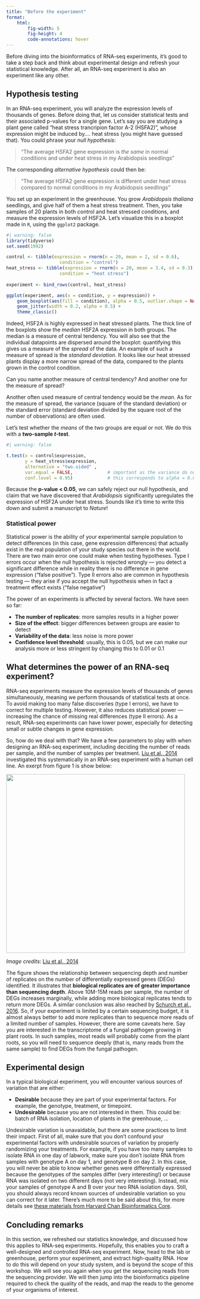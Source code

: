 ```yaml
---
title: "Before the experiment"
format:
    html:
        fig-width: 5
        fig-height: 4
        code-annotations: hover
---
```


Before diving into the bioinformatics of RNA-seq experiments, it's good to take a step back and think about experimental design and refresh your statistical knowledge. After all, an RNA-seq experiment is also an experiment like any other.

## Hypothesis testing

In an RNA-seq experiment, you will analyze the expression levels of thousands of genes. Before doing that, let us consider statistical tests and their associated p-values for a single gene. Let's say you are studying a plant gene called "heat stress trancripion factor A-2 (HSFA2)", whose expression might be induced by.... heat stress (you might have guessed that). You could phrase your *null hypothesis*: 

> "The average HSFA2 gene expression is *the same* in normal conditions and under heat stress in my Arabidopsis seedlings" 

The corresponding *alternative hypothesis* could then be:

> "The average HSFA2 gene expression is different under heat stress compared to normal conditions in my Arabidopsis seedlings"

You set up an experiment in the greenhouse. You grow *Arabidopsis thaliana* seedlings, and give half of them a heat stress treatment. Then, you take samples of 20 plants in both control and heat stressed conditions, and measure the expression levels of HSF2A. Let's visualize this in a boxplot made in `R`, using the `ggplot2` package.

```R
#| warning: false
library(tidyverse)
set.seed(1992)

control <- tibble(expression = rnorm(n = 20, mean = 2, sd = 0.6), 
                    condition = "control")
heat_stress <- tibble(expression = rnorm(n = 20, mean = 3.4, sd = 0.3),
                    condition = "heat stress") 
                         
experiment <- bind_rows(control, heat_stress)

ggplot(experiment, aes(x = condition, y = expression)) + 
    geom_boxplot(aes(fill = condition), alpha = 0.5, outlier.shape = NA) +
    geom_jitter(width = 0.2, alpha = 0.5) +
    theme_classic()
```

Indeed, HSF2A is highly expressed in heat stressed plants. The thick line of the boxplots show the *median* HSF2A expression in both groups. The median is a measure of central tendency. You will also see that the individual datapoints are dispersed around the boxplot: quantifying this gives us a measure of the *spread* of the data. An example of such a measure of spread is the *standard deviation*. It looks like our heat stressed plants display a more narrow spread of the data, compared to the plants grown in the control condition.

::: {.callout-tip title="Question" icon="false"}
Can you name another measure of central tendency? And another one for the measure of spread?
:::

::: {.callout-caution title="Answer" collapse="true" icon="false"}
Another often used measure of central tendency would be the *mean*. As for the measure of spread, the variance (square of the standard deviation) or the standard error (standard deviation divided by the square root of the number of observations) are often used. 
:::

Let's test whether the *means* of the two groups are equal or not. We do this with a **two-sample *t*-test**.

```R
#| warning: false

t.test(x = control$expression,
       y = heat_stress$expression,
       alternative = "two.sided" ,      
       var.equal = FALSE,             # important as the variance do not seem equal
       conf.level = 0.95)             # this corresponds to alpha = 0.05 
```

Because the **p-value < 0.05**, we can safely reject our null hypothesis, and claim that we have discovered that *Arabidopsis* significantly upregulates the expression of HSF2A under heat stress. Sounds like it's time to write this down and submit a manuscript to *Nature*!

### Statistical power

Statistical power is the ability of your experimental sample population to detect differences (in this case, gene expression differences) that actually exist in the real population of your study species out there in the world. There are two main error one could make when testing hypotheses. Type I errors occur when the null hypothesis is rejected wrongly --- you detect a significant difference while in reality there is no difference in gene expression ("false positive"). Type II errors also are common in hypothesis testing --- they arise if you accept the null hypothesis when in fact a treatment effect exists ("false negative")

The power of an experiments is affected by several factors. We have seen so far:

- **The number of replicates**: more samples results in a higher power
- **Size of the effect**: bigger differences between groups are easier to detect
- **Variability of the data**: less noise is more power
- **Confidence level threshold**: usually, this is 0.05, but we can make our analysis more or less stringent by changing this to 0.01 or 0.1

## What determines the power of an RNA-seq experiment?

RNA-seq experiments measure the expression levels of thousands of genes simultaneously, meaning we perform thousands of statistical tests at once. To avoid making too many false discoveries (type I errors), we have to correct for multiple testing. However, it also reduces statistical power --- increasing the chance of missing real differences (type II errors). As a result, RNA-seq experiments can have lower power, especially for detecting small or subtle changes in gene expression. 

So, how do we deal with that? We have a few parameters to play with when designing an RNA-seq experiment, including deciding the number of reads per sample, and the number of samples per treatment. [Liu et al., 2014](https://academic.oup.com/bioinformatics/article/30/3/301/228651) investigated this systematically in an RNA-seq experiment with a human cell line. An exerpt from figure 1 is show below:

![](../images/02-de-replicates-2.png){width=5in}

*Image credits*: [Liu et al., 2014](https://academic.oup.com/bioinformatics/article/30/3/301/228651)

The figure shows the relationship between sequencing depth and number of replicates on the number of differentially expressed genes (DEGs) identified. It illustrates that **biological replicates are of greater importance than sequencing depth**. Above 10M-15M reads per sample, the number of DEGs increases marginally, while adding more biological replicates tends to return more DEGs. A similar conclusion was also reached by [Schurch et al., 2016](https://pmc.ncbi.nlm.nih.gov/articles/PMC4878611/). So, if your experiment is limited by a certain sequencing budget, it is almost always better to add more replicates than to sequence more reads of a limited number of samples. However, there are some caveats here. Say you are interested in the transcriptome of a fungal pathogen growing in plant roots. In such samples, most reads will probably come from the plant roots, so you will need to sequence deeply (that is, many reads from the same sample) to find DEGs from the fungal pathogen.

## Experimental design

In a typical biological experiment, you will encounter various sources of variation that are either:

- **Desirable** because they are part of your experimental factors. For example, the genotype, treatment, or timepoint.
- **Undesirable** because you are not interested in them. This could be: batch of RNA isolation, location of plants in the greenhouse, ...

Undesirable variation is unavaidable, but there are some practices to limit their impact. First of all, make sure that you don't confound your experimental factors with undesirable sources of variation by properly randomizing your treatments. For example, if you have too many samples to isolate RNA in one day of labwork, make sure you don't isolate RNA from samples with genotype A on day 1, and genotype B on day 2. In this case, you will never be able to know whether genes were differentially expressed because the genotypes of the samples differ (very interesting!) or because RNA was isolated on two different days (not very interesting). Instead, mix your samples of genotype A and B over your two RNA isolation days. Still, you should always record known sources of undesirable variation so you can correct for it later. There's much more to be said about this, for more details see [these materials from Harvard Chan Bioinformatics Core](https://hbctraining.github.io/Intro-to-rnaseq-fasrc-salmon-flipped/lessons/02_experimental_planning_considerations.html).


## Concluding remarks

In this section, we refreshed our statistics knowledge, and discussed how this applies to RNA-seq experiments. Hopefully, this enables you to craft a well-designed and controlled RNA-seq experiment. Now, head to the lab or greenhouse, perform your experiment, and extract high-quality RNA. How to do this will depend on your study system, and is beyond the scope of this workshop. We will see you again when you get the sequencing reads from the sequencing provider. We will then jump into the bioinformatics pipeline required to check the quality of the reads, and map the reads to the genome of your organisms of interest.
